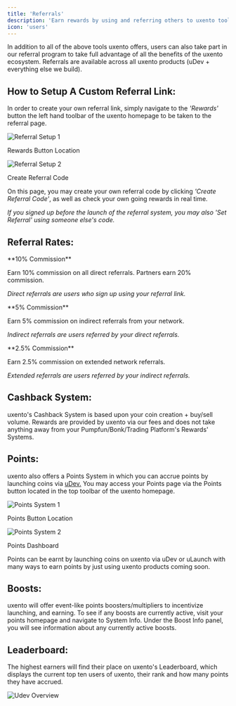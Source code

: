 ```yaml
---
title: 'Referrals'
description: 'Earn rewards by using and referring others to uxento tools.'
icon: 'users'
---
```





In addition to all of the above tools uxento offers, users can also take part in our referral program to take full advantage of all the benefits of the uxento ecosystem. Referrals are available across all uxento products (uDev + everything else we build).

## How to Setup A Custom Referral Link:  
In order to create your own referral link, simply navigate to the _'Rewards'_ button the left hand toolbar of the uxento homepage to be taken to the referral page. 

<Frame>
  <div style={{ 
    display: 'flex', 
    flexDirection: 'column',
    gap: '2rem', 
    justifyContent: 'center', 
    alignItems: 'center'
  }}>
    <div style={{ textAlign: 'center' }}>
      <img 
        src="/images/rewards.png" 
        alt="Referral Setup 1"
        style={{
          width: '200%',
          maxWidth: '300px',
          borderRadius: '12px',
          display: 'block',
          margin: '0 auto'
        }}
      />
      <p style={{ 
        fontSize: '0.875rem', 
        color: '#6b7280', 
        marginTop: '0.5rem',
        fontStyle: 'italic'
      }}>
        Rewards Button Location
      </p>
    </div>
    <div style={{ textAlign: 'center' }}>
      <img 
        src="/images/ref2.png" 
        alt="Referral Setup 2"
        style={{
          width: '100%',
          maxWidth: '300px',
          borderRadius: '12px',
          display: 'block',
          margin: '0 auto'
        }}
      />
      <p style={{ 
        fontSize: '0.875rem', 
        color: '#6b7280', 
        marginTop: '0.5rem',
        fontStyle: 'italic'
      }}>
        Create Referral Code
      </p>
    </div>
  </div>
</Frame>

On this page, you may create your own referral code by clicking _'Create Referral Code'_, as well as check your own going rewards in real time. 

<Note>_If you signed up before the launch of the referral system, you may also 'Set Referral' using someone else's code._</Note>

## Referral Rates:

<CardGroup cols={3}>
<Card title="Direct Referral" icon="user-plus">
  **10% Commission**
  
  Earn 10% commission on all direct referrals. Partners earn 20% commission.
  
  *Direct referrals are users who sign up using your referral link.*
</Card>

<Card title="Indirect Referral" icon="users">
  **5% Commission**
  
  Earn 5% commission on indirect referrals from your network.
  
  *Indirect referrals are users referred by your direct referrals.*
</Card>

<Card title="Extended Referral" icon="chart-network">
  **2.5% Commission**
  
  Earn 2.5% commission on extended network referrals.
  
  *Extended referrals are users referred by your indirect referrals.*
</Card>
</CardGroup>

## Cashback System:  
uxento's Cashback System is based upon your coin creation + buy/sell volume. Rewards are provided by uxento via our fees and does not take anything away from your Pumpfun/Bonk/Trading Platform's Rewards' Systems.

## Points:
uxento also offers a Points System in which you can accrue points by launching coins via [uDev.](/uDev) You may access your Points page via the Points button located in the top toolbar of the uxento homepage. 

<Frame>
  <div style={{ 
    display: 'flex', 
    gap: '2rem', 
    justifyContent: 'center', 
    alignItems: 'center',
    flexWrap: 'wrap'
  }}>
    <div style={{ textAlign: 'center' }}>
      <img 
        src="/images/ref3.png" 
        alt="Points System 1"
        style={{
          width: '100%',
          maxWidth: '300px',
          borderRadius: '12px',
          display: 'block',
          margin: '0 auto'
        }}
      />
      <p style={{ 
        fontSize: '0.875rem', 
        color: '#6b7280', 
        marginTop: '0.5rem',
        fontStyle: 'italic'
      }}>
        Points Button Location
      </p>
    </div>
    <div style={{ textAlign: 'center' }}>
      <img 
        src="/images/ref4.png" 
        alt="Points System 2"
        style={{
          width: '100%',
          maxWidth: '300px',
          borderRadius: '12px',
          display: 'block',
          margin: '0 auto'
        }}
      />
      <p style={{ 
        fontSize: '0.875rem', 
        color: '#6b7280', 
        marginTop: '0.5rem',
        fontStyle: 'italic'
      }}>
        Points Dashboard
      </p>
    </div>
  </div>
</Frame>

Points can be earnt by launching coins on uxento via uDev or uLaunch with many ways to earn points by just using uxento products coming soon. 

## Boosts:
uxento will offer event-like points boosters/multipliers to incentivize launching, and earning. To see if any boosts are currently active, visit your points homepage and navigate to System Info. Under the Boost Info panel, you will see information about any currently active boosts. 

## Leaderboard: 
The highest earners will find their place on uxento's Leaderboard, which displays the current top ten users of uxento, their rank and how many points they have accrued.

<Frame caption="Points Leaderboard">
  <img 
    src="/images/points.png" 
    alt="Udev Overview"
    style={{
      width: '400%',
      borderRadius: '12px',
      display: 'block',
      margin: '0 auto'
    }}
  />
</Frame>
